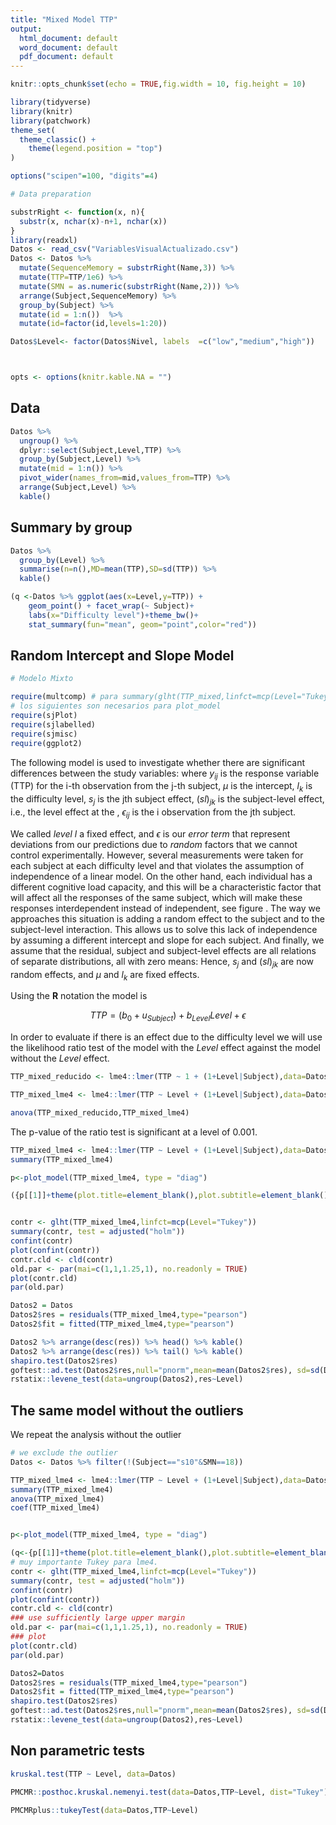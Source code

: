 ```yaml
---
title: "Mixed Model TTP"
output:
  html_document: default
  word_document: default
  pdf_document: default
---
```


```r
knitr::opts_chunk$set(echo = TRUE,fig.width = 10, fig.height = 10)
```


```r
library(tidyverse)
library(knitr)
library(patchwork)
theme_set(
  theme_classic() +
    theme(legend.position = "top")
)

options("scipen"=100, "digits"=4)

# Data preparation

substrRight <- function(x, n){
  substr(x, nchar(x)-n+1, nchar(x))
}
library(readxl)
Datos <- read_csv("VariablesVisualActualizado.csv")
Datos <- Datos %>% 
  mutate(SequenceMemory = substrRight(Name,3)) %>%
  mutate(TTP=TTP/1e6) %>%
  mutate(SMN = as.numeric(substrRight(Name,2))) %>%
  arrange(Subject,SequenceMemory) %>%
  group_by(Subject) %>%
  mutate(id = 1:n())  %>%
  mutate(id=factor(id,levels=1:20))

Datos$Level<- factor(Datos$Nivel, labels  =c("low","medium","high"))



opts <- options(knitr.kable.NA = "")
```

## Data

```r
Datos %>% 
  ungroup() %>% 
  dplyr::select(Subject,Level,TTP) %>% 
  group_by(Subject,Level) %>%
  mutate(mid = 1:n()) %>%
  pivot_wider(names_from=mid,values_from=TTP) %>% 
  arrange(Subject,Level) %>%
  kable()
```


## Summary by group

```r
Datos %>%
  group_by(Level) %>% 
  summarise(n=n(),MD=mean(TTP),SD=sd(TTP)) %>%
  kable()

(q <-Datos %>% ggplot(aes(x=Level,y=TTP)) + 
    geom_point() + facet_wrap(~ Subject)+
    labs(x="Difficulty level")+theme_bw()+
    stat_summary(fun="mean", geom="point",color="red"))


```



## Random Intercept and Slope Model

```r
# Modelo Mixto

require(multcomp) # para summary(glht(TTP_mixed,linfct=mcp(Level="Tukey")))
# los siguientes son necesarios para plot_model
require(sjPlot)
require(sjlabelled)
require(sjmisc)
require(ggplot2)
```

The following model is used to investigate whether there are significant differences between the study variables:
\begin{equation}
y_{ij} = \mu +  l_k + s_j +(sl)_{jk}+\epsilon_{ij} ,
\end{equation}
where $y_{ij}$ is the response variable (TTP) for the i-th observation  from the j-th subject, $\mu$ is  the intercept, $l_k$ is the \mbox{$k$-th} difficulty  level, $s_j$ is the  jth subject effect, $(sl)_{jk}$ is the subject-level effect, i.e., the \mbox{$k$-th} level effect at the \mbox{j-th subject}, $\epsilon_{ij}$  is the \mbox{error term (residual) for the }i\mbox{th} observation from the jth subject.


We called *level* $l$ a fixed effect, and $\epsilon$ is our *error term* that represent deviations from our predictions due to *random* factors that we cannot control experimentally. However, several measurements were taken for each subject at each difficulty level and that violates the assumption of independence of a linear model. On the other hand, each individual has a different cognitive load capacity, and this will be a characteristic factor that will affect all the responses of the same subject, which will make these responses interdependent instead of independent, see figure \ref{fig:TTP}. The way we approaches this situation is adding a random effect to the subject and to the subject-level  interaction. This allows us to solve this lack of independence by assuming a different  intercept and slope for each subject. And finally,  we assume that the residual, subject and subject-level effects are all relations of separate distributions, all with zero means: 
\begin{align*}
\epsilon_{ij}&\sim N(0,\sigma^2), \\
s_j&\sim N(0,\sigma_s^2), \\
(sl)_{jk}&\sim N(0,\sigma_{sl}^2). 
\end{align*}
Hence, $s_j$  and $(sl)_{jk}$  are now random effects, and  $\mu$ and $l_k$ are fixed effects.


Using the **R** notation the model is 


$$TTP = (b_0+u_{Subject}) + b_{Level} Level+\epsilon$$

In order to evaluate if there is an effect due to the difficulty level we will use the likelihood ratio test of the model with the  *Level* effect against the model without the *Level* effect.
```r
TTP_mixed_reducido <- lme4::lmer(TTP ~ 1 + (1+Level|Subject),data=Datos,REML=F)

TTP_mixed_lme4 <- lme4::lmer(TTP ~ Level + (1+Level|Subject),data=Datos,REML=F)

anova(TTP_mixed_reducido,TTP_mixed_lme4)
```

The p-value  of the ratio test is significant at a level of 0.001.

```r

TTP_mixed_lme4 <- lme4::lmer(TTP ~ Level + (1+Level|Subject),data=Datos)
summary(TTP_mixed_lme4)

p<-plot_model(TTP_mixed_lme4, type = "diag")

({p[[1]]+theme(plot.title=element_blank(),plot.subtitle=element_blank())+scale_x_continuous(name="Theoretical quantiles") +  p[[2]] + plot_layout(ncol=2,widths=c(1,2))} / {p[[3]]+theme(plot.title=element_blank(),plot.subtitle=element_blank()) +  p[[4]]+theme(plot.title=element_blank(),plot.subtitle=element_blank())})


contr <- glht(TTP_mixed_lme4,linfct=mcp(Level="Tukey"))
summary(contr, test = adjusted("holm"))
confint(contr)
plot(confint(contr))
contr.cld <- cld(contr)
old.par <- par(mai=c(1,1,1.25,1), no.readonly = TRUE)
plot(contr.cld)
par(old.par)
```


```r
Datos2 = Datos 
Datos2$res = residuals(TTP_mixed_lme4,type="pearson")
Datos2$fit = fitted(TTP_mixed_lme4,type="pearson")

Datos2 %>% arrange(desc(res)) %>% head() %>% kable()
Datos2 %>% arrange(desc(res)) %>% tail() %>% kable()
shapiro.test(Datos2$res)
goftest::ad.test(Datos2$res,null="pnorm",mean=mean(Datos2$res), sd=sd(Datos2$res), estimated=TRUE)
rstatix::levene_test(data=ungroup(Datos2),res~Level)
```


## The same model without the outliers

We repeat the analysis without the outlier

```r


# we exclude the outlier
Datos <- Datos %>% filter(!(Subject=="s10"&SMN==18))

```


```r


TTP_mixed_lme4 <- lme4::lmer(TTP ~ Level + (1+Level|Subject),data=Datos)
summary(TTP_mixed_lme4)
anova(TTP_mixed_lme4)
coef(TTP_mixed_lme4)


p<-plot_model(TTP_mixed_lme4, type = "diag")

(q<-{p[[1]]+theme(plot.title=element_blank(),plot.subtitle=element_blank())+scale_x_continuous(name="Theoretical quantiles") +  p[[2]] + plot_layout(ncol=2,widths=c(1,2))} / {p[[3]]+theme(plot.title=element_blank(),plot.subtitle=element_blank()) +  p[[4]]+theme(plot.title=element_blank(),plot.subtitle=element_blank())})
# muy importante Tukey para lme4.
contr <- glht(TTP_mixed_lme4,linfct=mcp(Level="Tukey"))
summary(contr, test = adjusted("holm"))
confint(contr)
plot(confint(contr))
contr.cld <- cld(contr)
### use sufficiently large upper margin
old.par <- par(mai=c(1,1,1.25,1), no.readonly = TRUE)
### plot
plot(contr.cld)
par(old.par)
```




```r
Datos2=Datos
Datos2$res = residuals(TTP_mixed_lme4,type="pearson")
Datos2$fit = fitted(TTP_mixed_lme4,type="pearson")
shapiro.test(Datos2$res)
goftest::ad.test(Datos2$res,null="pnorm",mean=mean(Datos2$res), sd=sd(Datos2$res), estimated=TRUE)
rstatix::levene_test(data=ungroup(Datos2),res~Level)
```



## Non parametric tests
 
```r
kruskal.test(TTP ~ Level, data=Datos)

PMCMR::posthoc.kruskal.nemenyi.test(data=Datos,TTP~Level, dist="Tukey")

PMCMRplus::tukeyTest(data=Datos,TTP~Level)
```
